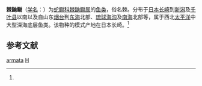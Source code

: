 {{Speciesbox 
| taxon = Hoplobrotula armata
| image = Snubnose brotula.jpg
| authority = Temminck et Schlegel, 1846<ref name='id6838'>{{cite web| url =http://www.bioinfo.cn/db05/BjdwSpecies.php?action=view&id=6838| title =棘鼬鳚| work =中国动物物种编目数据库| publisher =中国科学院微生物研究所| author =中国科学院动物研究所| accessdate =2009-04-11| deadurl =yes| archiveurl =https://web.archive.org/web/20160305021518/http://www.bioinfo.cn/db05/BjdwSpecies.php?action=view&id=6838| archivedate =2016-03-05}}</ref>
}}

'''棘鼬鳚'''（[[学名|学名]]：{{lang|la|''Hoplobrotula armata''}}）为[[蛇鳚科|蛇鳚科]][[棘鼬鳚属|棘鼬鳚属]]的[[鱼类|鱼类]]，俗名棘。分布于[[日本|日本]][[长崎|长崎]]到[[新潟县|新潟]]及[[千叶县|千叶县]]以南以及自山东[[烟台|烟台]]到[[东海|东海]]北部、[[琉球海沟|琉球海沟]]及[[南海|南海]]北部等，属于西北[[太平洋|太平洋]]中大型深海底层鱼类。该物种的模式产地在日本长崎。<ref name='id6838'/>

== 参考文献 ==
{{reflist}}

{{Taxonbar|from=Q866491}}

[[Category:棘鼬鳚属|armata]]
[[Category:1846年描述的魚類|H]]